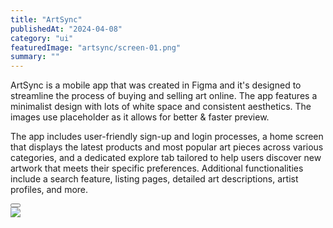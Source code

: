 ---
title: "ArtSync"
publishedAt: "2024-04-08"
category: "ui"
featuredImage: "artsync/screen-01.png"
summary: ""
---

ArtSync is a mobile app that was created in Figma and it's designed to streamline the process of buying and selling art online. The app features a minimalist design with lots of white space and consistent aesthetics. The images use placeholder as it allows for better & faster preview.

The app includes user-friendly sign-up and login processes, a home screen that displays the latest products and most popular art pieces across various categories, and a dedicated explore tab tailored to help users discover new artwork that meets their specific preferences. Additional functionalities include a search feature, listing pages, detailed art descriptions, artist profiles, and more.

<div className="flex gap-x-4 mb-20 mt-10 items-center">
  <Button
    title="Project file"
    href="https://www.figma.com/file/eC364HDUBbbdd6jWIUV9kt/ArtSync?type=design&mode=design&t=BdsDP2qdyj1hKoI7-1"
    variant="figma"
  />
</div>

<div className="py-6">
  <Image src="/projects/artsync/screen-01.png" width={1000} height={300} />
</div>
